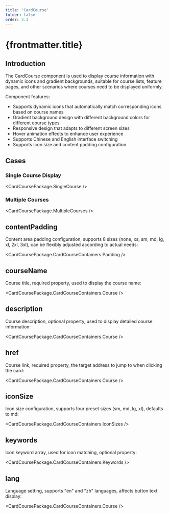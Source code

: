 ```yaml
---
title: 'CardCourse'
folder: false
order: 3.3
---
```



# {frontmatter.title}

## Introduction

The CardCourse component is used to display course information with dynamic icons and gradient backgrounds, suitable for course lists, feature pages, and other scenarios where courses need to be displayed uniformly.

Component features:

- Supports dynamic icons that automatically match corresponding icons based on course names
- Gradient background design with different background colors for different course types
- Responsive design that adapts to different screen sizes
- Hover animation effects to enhance user experience
- Supports Chinese and English interface switching
- Supports icon size and content padding configuration

## Cases

### Single Course Display

<CardCoursePackage.SingleCourse />

### Multiple Courses

<CardCoursePackage.MultipleCourses />

## contentPadding

Content area padding configuration, supports 8 sizes (none, xs, sm, md, lg, xl, 2xl, 3xl), can be flexibly adjusted according to actual needs:

<CardCoursePackage.CardCourseContainers.Padding />

## courseName

Course title, required property, used to display the course name:

<CardCoursePackage.CardCourseContainers.Course />

## description

Course description, optional property, used to display detailed course information:

<CardCoursePackage.CardCourseContainers.Course />

## href

Course link, required property, the target address to jump to when clicking the card:

<CardCoursePackage.CardCourseContainers.Course />

## iconSize

Icon size configuration, supports four preset sizes (sm, md, lg, xl), defaults to md:

<CardCoursePackage.CardCourseContainers.IconSizes />

## keywords

Icon keyword array, used for icon matching, optional property:

<CardCoursePackage.CardCourseContainers.Keywords />

## lang

Language setting, supports "en" and "zh" languages, affects button text display:

<CardCoursePackage.CardCourseContainers.Course />
